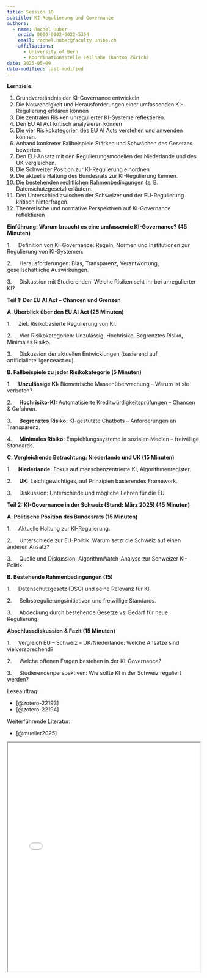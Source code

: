 ```yaml
---
title: Session 10
subtitle: KI-Regulierung und Governance
authors: 
  - name: Rachel Huber
    orcid: 0000-0002-6022-5354
    email: rachel.huber@faculty.unibe.ch
    affiliations:
      - University of Bern
      - Koordinationsstelle Teilhabe (Kanton Zürich)
date: 2025-05-09
date-modified: last-modified
---
```


**Lernziele:**

1.  Grundverständnis der KI-Governance entwickeln
2.  Die Notwendigkeit und Herausforderungen einer umfassenden KI-Regulierung erklären können
3.  Die zentralen Risiken unregulierter KI-Systeme reflektieren.
4.  Den EU AI Act kritisch analysieren können
5.  Die vier Risikokategorien des EU AI Acts verstehen und anwenden können.
6.  Anhand konkreter Fallbeispiele Stärken und Schwächen des Gesetzes bewerten.
7.  Den EU-Ansatz mit den Regulierungsmodellen der Niederlande und des UK vergleichen.
8.  Die Schweizer Position zur KI-Regulierung einordnen
9.  Die aktuelle Haltung des Bundesrats zur KI-Regulierung kennen.
10. Die bestehenden rechtlichen Rahmenbedingungen (z. B. Datenschutzgesetz) erläutern.
11. Den Unterschied zwischen der Schweizer und der EU-Regulierung kritisch hinterfragen.
12. Theoretische und normative Perspektiven auf KI-Governance reflektieren

**Einführung: Warum braucht es eine umfassende KI-Governance? (45 Minuten)**

1.     Definition von KI-Governance: Regeln, Normen und Institutionen zur Regulierung von KI-Systemen.

2.     Herausforderungen: Bias, Transparenz, Verantwortung, gesellschaftliche Auswirkungen.

3.     Diskussion mit Studierenden: Welche Risiken seht ihr bei unregulierter KI?

**Teil 1: Der EU AI Act – Chancen und Grenzen**

**A. Überblick über den EU AI Act (25 Minuten)**

1.     Ziel: Risikobasierte Regulierung von KI.

2.     Vier Risikokategorien: Unzulässig, Hochrisiko, Begrenztes Risiko, Minimales Risiko.

3.     Diskussion der aktuellen Entwicklungen (basierend auf artificialintelligenceact.eu).

**B. Fallbeispiele zu jeder Risikokategorie (5 Minuten)**

1.     **Unzulässige KI:** Biometrische Massenüberwachung – Warum ist sie verboten?

2.     **Hochrisiko-KI:** Automatisierte Kreditwürdigkeitsprüfungen – Chancen & Gefahren.

3.     **Begrenztes Risiko:** KI-gestützte Chatbots – Anforderungen an Transparenz.

4.     **Minimales Risiko:** Empfehlungssysteme in sozialen Medien – freiwillige Standards.

**C. Vergleichende Betrachtung: Niederlande und UK (15 Minuten)**

1.     **Niederlande:** Fokus auf menschenzentrierte KI, Algorithmenregister.

2.     **UK:** Leichtgewichtiges, auf Prinzipien basierendes Framework.

3.     Diskussion: Unterschiede und mögliche Lehren für die EU.

**Teil 2: KI-Governance in der Schweiz (Stand: März 2025) (45 Minuten)**

**A. Politische Position des Bundesrats (15 Minuten)**

1.     Aktuelle Haltung zur KI-Regulierung.

2.     Unterschiede zur EU-Politik: Warum setzt die Schweiz auf einen anderen Ansatz?

3.     Quelle und Diskussion: AlgorithmWatch-Analyse zur Schweizer KI-Politik.

**B. Bestehende Rahmenbedingungen (15)**

1.     Datenschutzgesetz (DSG) und seine Relevanz für KI.

2.     Selbstregulierungsinitiativen und freiwillige Standards.

3.     Abdeckung durch bestehende Gesetze vs. Bedarf für neue Regulierung.

**Abschlussdiskussion & Fazit (15 Minuten)**

1.     Vergleich EU – Schweiz – UK/Niederlande: Welche Ansätze sind vielversprechend?

2.     Welche offenen Fragen bestehen in der KI-Governance?

3.     Studierendenperspektiven: Wie sollte KI in der Schweiz reguliert werden?

Leseauftrag:

-   [@zotero-22193]
-   [@zotero-22194]

Weiterführende Literatur:

-   [@mueller2025]

::: {.callout-tip title="Slides" collapse="true"}
<iframe src="/assets/files/PPP_Forschungskolloquium_Decoding_Inequality_Uni_Bern.pdf" width="100%" height="600px" loading="lazy" allowfullscreen title="Slides Decoding Inequality">

This browser does not support PDFs. Please download the PDF <a href="/assets/files/PPP_Forschungskolloquium_Decoding_Inequality_Uni_Bern.pdf">download the PDF</a> to view it.

</iframe>
:::